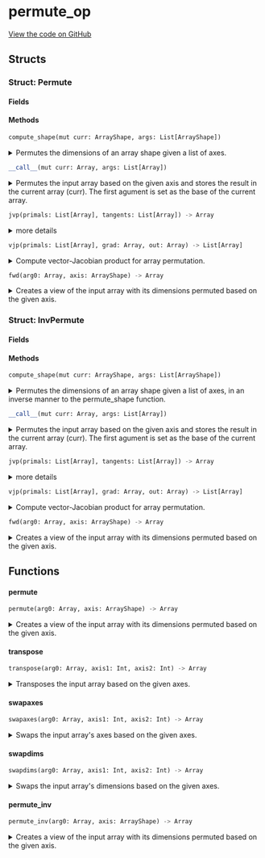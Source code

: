 # permute_op



[View the code on GitHub](https://github.com/endia-ai/Endia/tree/nightly/endia/functional/view_ops/permute_op.mojo)

## Structs

### Struct: Permute





#### Fields

#### Methods

```python
compute_shape(mut curr: ArrayShape, args: List[ArrayShape])
```

<details>
<summary>Permutes the dimensions of an array shape given a list of axes.</summary>

###### Args

- ``curr``: ``ArrayShape``
  The ArrayShape to store the result of the computation.

- ``args``: ``List[ArrayShape]``
  The ArrayShape to permute, and the list of axes to permute.

#### Constraints:
- The number of axes in the list must not exceed the number of dimensions of the ArrayShape.


</details>

```python
__call__(mut curr: Array, args: List[Array])
```

<details>
<summary>Permutes the input array based on the given axis and stores the result in the current array (curr). The first agument is set as the base of the current array.</summary>

###### Args

- ``curr``: ``Array``
  The current array, must be mutable.

- ``args``: ``List[Array]``
  The input array and the axis to permute.


</details>

```python
jvp(primals: List[Array], tangents: List[Array]) -> Array
```

<details>
<summary>more details</summary>

###### Args

- ``primals``: ``List[Array]``
  

- ``tangents``: ``List[Array]``
  

###### Returns
- ``Array`` - 


</details>

```python
vjp(primals: List[Array], grad: Array, out: Array) -> List[Array]
```

<details>
<summary>Compute vector-Jacobian product for array permutation.</summary>

###### Args

- ``primals``: ``List[Array]``
  Primal input arrays.

- ``grad``: ``Array``
  Gradient of the output with respect to some scalar function.

- ``out``: ``Array``
  The output of the forward pass.

###### Returns
- ``List[Array]`` - List[Array]: Gradients with respect to each input.

**Note:**
Implements reverse-mode automatic differentiation for permutation.
Returns arrays with shape zero for inputs that do not require gradients.

#### See Also:
permute_jvp: Forward-mode autodiff for permutation.


</details>

```python
fwd(arg0: Array, axis: ArrayShape) -> Array
```

<details>
<summary>Creates a view of the input array with its dimensions permuted based on the given axis.</summary>

###### Args

- ``arg0``: ``Array``
  The input array.

- ``axis``: ``ArrayShape``
  The axis to permute.

###### Returns
- ``Array`` - A view of the input array with its dimensions permuted.


</details>

### Struct: InvPermute





#### Fields

#### Methods

```python
compute_shape(mut curr: ArrayShape, args: List[ArrayShape])
```

<details>
<summary>Permutes the dimensions of an array shape given a list of axes, in an inverse manner to the permute_shape function.</summary>

###### Args

- ``curr``: ``ArrayShape``
  The ArrayShape to store the result of the computation.

- ``args``: ``List[ArrayShape]``
  The ArrayShape to permute, and the list of axes to permute.

#### Constraints:
- The number of axes in the list must not exceed the number of dimensions of the ArrayShape.


</details>

```python
__call__(mut curr: Array, args: List[Array])
```

<details>
<summary>Permutes the input array based on the given axis and stores the result in the current array (curr). The first agument is set as the base of the current array.</summary>

###### Args

- ``curr``: ``Array``
  The current array, must be mutable.

- ``args``: ``List[Array]``
  The input array and the axis to permute.


</details>

```python
jvp(primals: List[Array], tangents: List[Array]) -> Array
```

<details>
<summary>more details</summary>

###### Args

- ``primals``: ``List[Array]``
  

- ``tangents``: ``List[Array]``
  

###### Returns
- ``Array`` - 


</details>

```python
vjp(primals: List[Array], grad: Array, out: Array) -> List[Array]
```

<details>
<summary>Compute vector-Jacobian product for array permutation.</summary>

###### Args

- ``primals``: ``List[Array]``
  Primal input arrays.

- ``grad``: ``Array``
  Gradient of the output with respect to some scalar function.

- ``out``: ``Array``
  The output of the forward pass.

###### Returns
- ``List[Array]`` - List[Array]: Gradients with respect to each input.

**Note:**
Implements reverse-mode automatic differentiation for permutation.
Returns arrays with shape zero for inputs that do not require gradients.

#### See Also:
permute_inv_jvp: Forward-mode autodiff for permutation.


</details>

```python
fwd(arg0: Array, axis: ArrayShape) -> Array
```

<details>
<summary>Creates a view of the input array with its dimensions permuted based on the given axis.</summary>

###### Args

- ``arg0``: ``Array``
  The input array.

- ``axis``: ``ArrayShape``
  The axis to permute.

###### Returns
- ``Array`` - A view of the input array with its dimensions permuted.

**Examples:**
```python
a = Array([[1, 2], [3, 4]])
result = permute_inv(a, axis=List(-1,-2))
print(result)
```

**This function supports**
- Automatic differentiation (forward and reverse modes).
- Complex valued arguments.


</details>

## Functions

#### **permute**

```python
permute(arg0: Array, axis: ArrayShape) -> Array
```

<details>
<summary>Creates a view of the input array with its dimensions permuted based on the given axis.</summary>

###### Args

- ``arg0``: ``Array``
  The input array.

- ``axis``: ``ArrayShape``
  The axis to permute.

###### Returns
- ``Array`` - A view of the input array with its dimensions permuted.

**Examples:**
```python
 a = Array([[1, 2], [3, 4]])
 result = permute(a, axis=List(-1,-2))
 print(result)
```

**This function supports**
- Automatic differentiation (forward and reverse modes).
- Complex valued arguments.


</details>

#### **transpose**

```python
transpose(arg0: Array, axis1: Int, axis2: Int) -> Array
```

<details>
<summary>Transposes the input array based on the given axes.</summary>

###### Args

- ``arg0``: ``Array``
  The input array.

- ``axis1``: ``Int``
  The first axis to transpose.

- ``axis2``: ``Int``
  The second axis to transpose.

###### Returns
- ``Array`` - The transposed array.

**Note:**
This function is a wrapper around the permute function with the given axes.


</details>

#### **swapaxes**

```python
swapaxes(arg0: Array, axis1: Int, axis2: Int) -> Array
```

<details>
<summary>Swaps the input array's axes based on the given axes.</summary>

###### Args

- ``arg0``: ``Array``
  The input array.

- ``axis1``: ``Int``
  The first axis to swap.

- ``axis2``: ``Int``
  The second axis to swap.

###### Returns
- ``Array`` - The array with the axes swapped.

**Note:**
This function is a wrapper around the transpose function with the given axes.


</details>

#### **swapdims**

```python
swapdims(arg0: Array, axis1: Int, axis2: Int) -> Array
```

<details>
<summary>Swaps the input array's dimensions based on the given axes.</summary>

###### Args

- ``arg0``: ``Array``
  The input array.

- ``axis1``: ``Int``
  The first axis to swap.

- ``axis2``: ``Int``
  The second axis to swap.

###### Returns
- ``Array`` - The array with the dimensions swapped.

**Note:**
This function is a wrapper around the transpose function with the given axes.


</details>

#### **permute_inv**

```python
permute_inv(arg0: Array, axis: ArrayShape) -> Array
```

<details>
<summary>Creates a view of the input array with its dimensions permuted based on the given axis.</summary>

###### Args

- ``arg0``: ``Array``
  The input array.

- ``axis``: ``ArrayShape``
  The axis to permute.

###### Returns
- ``Array`` - A view of the input array with its dimensions permuted.

**Examples:**
```python
a = Array([[1, 2], [3, 4]])
result = permute_inv(a, axis=List(-1,-2))
print(result)
```

**This function supports**
- Automatic differentiation (forward and reverse modes).
- Complex valued arguments.


</details>

